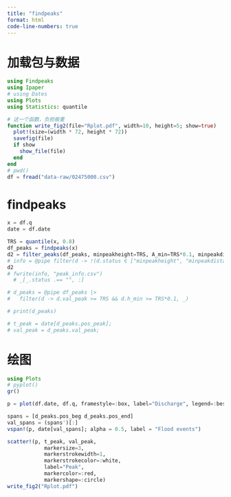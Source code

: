 ```yaml
---
title: "findpeaks"
format: html
code-line-numbers: true
---
```


# 加载包与数据
```julia
using Findpeaks
using Ipaper
# using Dates
using Plots
using Statistics: quantile

# 这一个函数，负担极重
function write_fig2(file="Rplot.pdf", width=10, height=5; show=true)
  plot!(size=(width * 72, height * 72))
  savefig(file)
  if show
    show_file(file)
  end
end
# pwd()
df = fread("data-raw/02475000.csv")
```

# findpeaks

```julia
x = df.q
date = df.date

TRS = quantile(x, 0.8)
df_peaks = findpeaks(x)
d2 = filter_peaks(df_peaks, minpeakheight=TRS, A_min=TRS*0.1, minpeakdistance=3)
# info = @pipe filter(d -> !(d.status ∈ ["minpeakheight", "minpeakdistance"][1:1]), d2) 
d2
# fwrite(info, "peak_info.csv")
  # _[_.status .== "", :]

# d_peaks = @pipe df_peaks |> 
#   filter(d -> d.val_peak >= TRS && d.h_min >= TRS*0.1, _)

# print(d_peaks)

# t_peak = date[d_peaks.pos_peak];
# val_peak = d_peaks.val_peak;
```


# 绘图

```julia
using Plots
# pyplot()
gr()

p = plot(df.date, df.q, framestyle=:box, label="Discharge", legend=:best)

spans = [d_peaks.pos_beg d_peaks.pos_end]
val_spans = (spans')[:]
vspan!(p, date[val_spans]; alpha = 0.5, label = "Flood events")

scatter!(p, t_peak, val_peak,
            markersize=3,
            markerstrokewidth=1,
            markerstrokecolor=:white,
            label="Peak",
            markercolor=:red,
            markershape=:circle)
write_fig2("Rplot.pdf")
```
